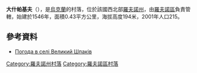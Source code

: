 {{coord|50|35|56|N|25|56|51|E|scale:30000|display=title}}

'''大什帕基夫'''（{{lang-uk|Великий Шпаків}}），是[[烏克蘭|烏克蘭]]的村落，位於該國西北部[[羅夫諾州|羅夫諾州]]，由[[羅夫諾區|羅夫諾區]]負責管轄，始建於1546年，面積0.43平方公里，海拔高度194米，2001年人口215。

==參考資料==
* [http://weather.in.ua/ua/rovenskaja/2932 Погода в селі Великий Шпаків] {{Wayback|url=http://weather.in.ua/ua/rovenskaja/2932 |date=20111216204227 }}

{{DEFAULTSORT:Великий Шпаків}}
[[Category:羅夫諾州村落|Category:羅夫諾州村落]]
[[Category:羅夫諾區村落|Category:羅夫諾區村落]]


{{Rivne-geo-stub}}